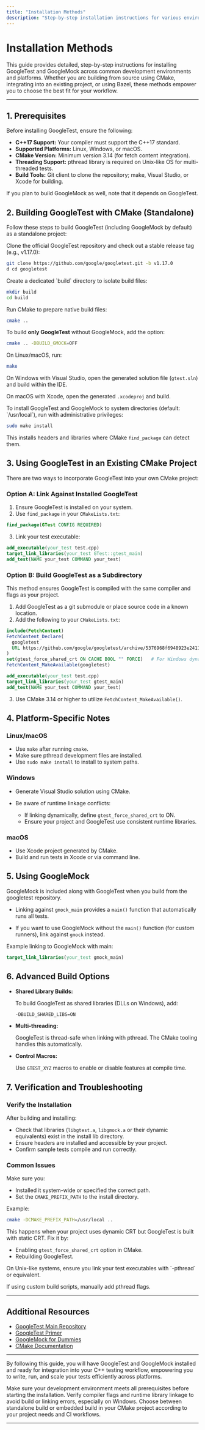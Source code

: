 ```yaml
---
title: "Installation Methods"
description: "Step-by-step installation instructions for various environments including CMake and Bazel, along with platform-specific guidance for Linux, macOS, and Windows. This page empowers users to choose the installation approach that matches their development workflow."
---
```


# Installation Methods

This guide provides detailed, step-by-step instructions for installing GoogleTest and GoogleMock across common development environments and platforms. Whether you are building from source using CMake, integrating into an existing project, or using Bazel, these methods empower you to choose the best fit for your workflow.

---

## 1. Prerequisites

Before installing GoogleTest, ensure the following:

- **C++17 Support:** Your compiler must support the C++17 standard.
- **Supported Platforms:** Linux, Windows, or macOS.
- **CMake Version:** Minimum version 3.14 (for fetch content integration).
- **Threading Support:** pthread library is required on Unix-like OS for multi-threaded tests.
- **Build Tools:** Git client to clone the repository; make, Visual Studio, or Xcode for building.

If you plan to build GoogleMock as well, note that it depends on GoogleTest.


## 2. Building GoogleTest with CMake (Standalone)

Follow these steps to build GoogleTest (including GoogleMock by default) as a standalone project:

<Steps>
<Step title="Clone the Repository">
Clone the official GoogleTest repository and check out a stable release tag (e.g., v1.17.0):

```bash
git clone https://github.com/google/googletest.git -b v1.17.0
d cd googletest
```
</Step>

<Step title="Create a Build Directory">
Create a dedicated `build` directory to isolate build files:

```bash
mkdir build
cd build
```
</Step>

<Step title="Generate Build Files with CMake">
Run CMake to prepare native build files:

```bash
cmake ..
```

To build **only GoogleTest** without GoogleMock, add the option:

```bash
cmake .. -DBUILD_GMOCK=OFF
```

</Step>

<Step title="Build the Libraries">
On Linux/macOS, run:

```bash
make
```

On Windows with Visual Studio, open the generated solution file (`gtest.sln`) and build within the IDE.

On macOS with Xcode, open the generated `.xcodeproj` and build.

</Step>

<Step title="Install System-wide (Optional)">
To install GoogleTest and GoogleMock to system directories (default: `/usr/local`), run with administrative privileges:

```bash
sudo make install
```

This installs headers and libraries where CMake `find_package` can detect them.

</Step>
</Steps>


## 3. Using GoogleTest in an Existing CMake Project

There are two ways to incorporate GoogleTest into your own CMake project:

### Option A: Link Against Installed GoogleTest

1. Ensure GoogleTest is installed on your system.
2. Use `find_package` in your `CMakeLists.txt`:

```cmake
find_package(GTest CONFIG REQUIRED)
```

3. Link your test executable:

```cmake
add_executable(your_test test.cpp)
target_link_libraries(your_test GTest::gtest_main)
add_test(NAME your_test COMMAND your_test)
```

### Option B: Build GoogleTest as a Subdirectory

This method ensures GoogleTest is compiled with the same compiler and flags as your project.

1. Add GoogleTest as a git submodule or place source code in a known location.
2. Add the following to your `CMakeLists.txt`:

```cmake
include(FetchContent)
FetchContent_Declare(
  googletest
  URL https://github.com/google/googletest/archive/5376968f6948923e2411081fd9372e71a59d8e77.zip
)
set(gtest_force_shared_crt ON CACHE BOOL "" FORCE)   # For Windows dynamic CRT compatibility
FetchContent_MakeAvailable(googletest)

add_executable(your_test test.cpp)
target_link_libraries(your_test gtest_main)
add_test(NAME your_test COMMAND your_test)
```

3. Use CMake 3.14 or higher to utilize `FetchContent_MakeAvailable()`.


## 4. Platform-Specific Notes

### Linux/macOS

- Use `make` after running `cmake`.
- Make sure pthread development files are installed.
- Use `sudo make install` to install to system paths.

### Windows

- Generate Visual Studio solution using CMake.
- Be aware of runtime linkage conflicts:

  - If linking dynamically, define `gtest_force_shared_crt` to ON.
  - Ensure your project and GoogleTest use consistent runtime libraries.

### macOS

- Use Xcode project generated by CMake.
- Build and run tests in Xcode or via command line.


## 5. Using GoogleMock

GoogleMock is included along with GoogleTest when you build from the googletest repository.

- Linking against `gmock_main` provides a `main()` function that automatically runs all tests.
  
- If you want to use GoogleMock without the `main()` function (for custom runners), link against `gmock` instead.

Example linking to GoogleMock with main:

```cmake
target_link_libraries(your_test gmock_main)
```


## 6. Advanced Build Options

- **Shared Library Builds:**

  To build GoogleTest as shared libraries (DLLs on Windows), add:

  ```bash
  -DBUILD_SHARED_LIBS=ON
  ```

- **Multi-threading:**

  GoogleTest is thread-safe when linking with pthread. The CMake tooling handles this automatically.

- **Control Macros:**

  Use `GTEST_XYZ` macros to enable or disable features at compile time.


## 7. Verification and Troubleshooting

### Verify the Installation

After building and installing:

- Check that libraries (`libgtest.a`, `libgmock.a` or their dynamic equivalents) exist in the install lib directory.
- Ensure headers are installed and accessible by your project.
- Confirm sample tests compile and run correctly.

### Common Issues

<AccordionGroup title="Common Installation Issues">
<Accordion title="CMake Cannot Find GoogleTest">
Make sure you:

- Installed it system-wide or specified the correct path.
- Set the `CMAKE_PREFIX_PATH` to the install directory.

Example:

```bash
cmake -DCMAKE_PREFIX_PATH=/usr/local ..
```
</Accordion>
<Accordion title="RuntimeLibrary Mismatch on Windows">
This happens when your project uses dynamic CRT but GoogleTest is built with static CRT. Fix it by:

- Enabling `gtest_force_shared_crt` option in CMake.
- Rebuilding GoogleTest.
</Accordion>
<Accordion title="Linker Errors Related to pthread">
On Unix-like systems, ensure you link your test executables with `-pthread` or equivalent.

If using custom build scripts, manually add pthread flags.
</Accordion>
</AccordionGroup>


---

## Additional Resources

- [GoogleTest Main Repository](https://github.com/google/googletest)
- [GoogleTest Primer](https://google.github.io/googletest/primer.html)
- [GoogleMock for Dummies](https://google.github.io/googletest/gmock_for_dummies.html)
- [CMake Documentation](https://cmake.org/documentation/)


---

By following this guide, you will have GoogleTest and GoogleMock installed and ready for integration into your C++ testing workflow, empowering you to write, run, and scale your tests efficiently across platforms.


<Check>
Make sure your development environment meets all prerequisites before starting the installation.
</Check>
<Check>
Verify compiler flags and runtime library linkage to avoid build or linking errors, especially on Windows.
</Check>
<Check>
Choose between standalone build or embedded build in your CMake project according to your project needs and CI workflows.
</Check>

---